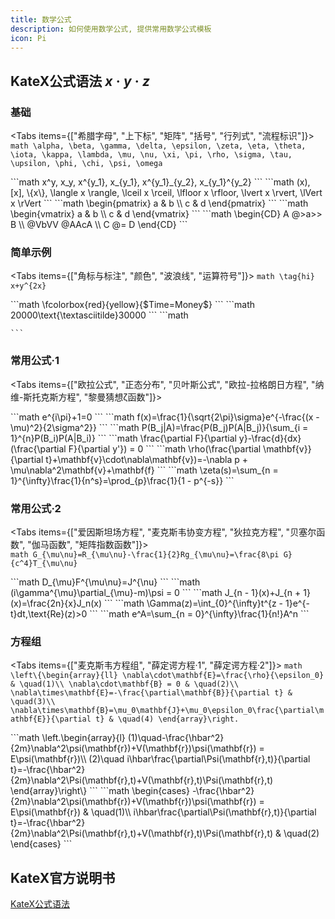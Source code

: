 ```yaml
---
title: 数学公式
description: 如何使用数学公式, 提供常用数学公式模板
icon: Pi
---
```



## KateX公式语法 $x·y·z$

### 基础

<Tabs items={["希腊字母", "上下标", "矩阵", "括号", "行列式", "流程标识"]}>
  <Tab value="希腊字母">
    ```math
    \alpha, \beta, \gamma, \delta, \epsilon, \zeta, \eta, \theta, \iota, \kappa, \lambda, \mu, \nu, \xi, \pi, \rho, \sigma, \tau, \upsilon, \phi, \chi, \psi, \omega
    ```
  </Tab>
  
  <Tab value="上下标">
    ```math
    x^y, x_y, x^{y_1}, x_{y_1}, x^{y_1}_{y_2}, x_{y_1}^{y_2}
    ```
  </Tab>

  <Tab value="括号">
    ```math
    (x), [x], \{x\}, \langle x \rangle, \lceil x \rceil, \lfloor x \rfloor, \lvert x \rvert, \lVert x \rVert
    ```
  </Tab>

  <Tab value="矩阵">
    ```math
    \begin{pmatrix}
    a & b \\
    c & d
    \end{pmatrix}
    ```
  </Tab>

  <Tab value="行列式">
    ```math
    \begin{vmatrix}
    a & b \\
    c & d 
    \end{vmatrix}
    ```
  </Tab>

  <Tab value="流程标识">
    ```math
    \begin{CD}
      A @>a>> B \\
    @VbVV @AAcA \\
      C @= D
    \end{CD}
    ```
  </Tab>
</Tabs>


### 简单示例

<Tabs items={["角标与标注", "颜色", "波浪线", "运算符号"]}>
  <Tab value="角标与标注">
    ```math
    \tag{hi} x+y^{2x}
    ```
  </Tab>

  <Tab value="颜色">
    ```math
    \fcolorbox{red}{yellow}{$Time=Money$}
    ```
  </Tab>

  <Tab value="波浪线">
    ```math
    20000\text{\textasciitilde}30000
    ```
  </Tab>

  <Tab value="运算符号">
    ```math
    
    ```
  </Tab>
</Tabs>

### 常用公式·1

<Tabs items={["欧拉公式", "正态分布", "贝叶斯公式", "欧拉-拉格朗日方程", "纳维-斯托克斯方程", "黎曼猜想ζ函数"]}>

  <Tab value="欧拉公式">
    ```math
    e^{i\pi}+1=0
    ```
  </Tab>

  <Tab value="正态分布">
    ```math
    f(x)=\frac{1}{\sqrt{2\pi}\sigma}e^{-\frac{(x - \mu)^2}{2\sigma^2}}
    ```
  </Tab>

  <Tab value="贝叶斯公式">    
    ```math
    P(B_j|A)=\frac{P(B_j)P(A|B_j)}{\sum_{i = 1}^{n}P(B_i)P(A|B_i)}
    ```
  </Tab>

  <Tab value="欧拉-拉格朗日方程">     
    ```math
    \frac{\partial F}{\partial y}-\frac{d}{dx}(\frac{\partial F}{\partial y'}) = 0
    ```
  </Tab>

  <Tab value="纳维-斯托克斯方程"> 
    ```math
    \rho(\frac{\partial \mathbf{v}}{\partial t}+\mathbf{v}\cdot\nabla\mathbf{v})=-\nabla p + \mu\nabla^2\mathbf{v}+\mathbf{f}
    ```
  </Tab>

  <Tab value="黎曼猜想ζ函数">     
    ```math
    \zeta(s)=\sum_{n = 1}^{\infty}\frac{1}{n^s}=\prod_{p}\frac{1}{1 - p^{-s}}
    ```
  </Tab>

</Tabs>

### 常用公式·2

<Tabs items={["爱因斯坦场方程", "麦克斯韦协变方程", "狄拉克方程", "贝塞尔函数", "伽马函数", "矩阵指数函数"]}>
  <Tab value="爱因斯坦场方程">        
    ```math
    G_{\mu\nu}=R_{\mu\nu}-\frac{1}{2}Rg_{\mu\nu}=\frac{8\pi G}{c^4}T_{\mu\nu}
    ```
  </Tab>

  <Tab value="麦克斯韦协变方程">      
    ```math
    D_{\mu}F^{\mu\nu}=J^{\nu}
    ```
  </Tab>

  <Tab value="狄拉克方程">  
    ```math
    (i\gamma^{\mu}\partial_{\mu}-m)\psi = 0
    ```
  </Tab>

  <Tab value="贝塞尔函数">    
    ```math
    J_{n - 1}(x)+J_{n + 1}(x)=\frac{2n}{x}J_n(x)
    ```
  </Tab>

  <Tab value="伽马函数">      
    ```math
    \Gamma(z)=\int_{0}^{\infty}t^{z - 1}e^{-t}dt,\text{Re}(z)>0
    ```
  </Tab>

  <Tab value="矩阵指数函数">        
    ```math
    e^A=\sum_{n = 0}^{\infty}\frac{1}{n!}A^n
    ```
  </Tab>
</Tabs>

### 方程组

<Tabs items={["麦克斯韦方程组", "薛定谔方程·1", "薛定谔方程·2"]}>
  <Tab value="麦克斯韦方程组">
    ```math
    \left\{\begin{array}{ll}
    \nabla\cdot\mathbf{E}=\frac{\rho}{\epsilon_0} & \quad(1)\\
    \nabla\cdot\mathbf{B} = 0 & \quad(2)\\
    \nabla\times\mathbf{E}=-\frac{\partial\mathbf{B}}{\partial t} & \quad(3)\\
    \nabla\times\mathbf{B}=\mu_0\mathbf{J}+\mu_0\epsilon_0\frac{\partial\mathbf{E}}{\partial t} & \quad(4)
    \end{array}\right.
    ```
  </Tab>

  <Tab value="薛定谔方程·1">
    ```math
    \left.\begin{array}{l}
    (1)\quad-\frac{\hbar^2}{2m}\nabla^2\psi(\mathbf{r})+V(\mathbf{r})\psi(\mathbf{r}) = E\psi(\mathbf{r})\\
    (2)\quad i\hbar\frac{\partial\Psi(\mathbf{r},t)}{\partial t}=-\frac{\hbar^2}{2m}\nabla^2\Psi(\mathbf{r},t)+V(\mathbf{r},t)\Psi(\mathbf{r},t)  
    \end{array}\right\}
    ```
  </Tab>

  <Tab value="薛定谔方程2">
    ```math
    \begin{cases}
    -\frac{\hbar^2}{2m}\nabla^2\psi(\mathbf{r})+V(\mathbf{r})\psi(\mathbf{r}) = E\psi(\mathbf{r}) & \quad(1)\\
    i\hbar\frac{\partial\Psi(\mathbf{r},t)}{\partial t}=-\frac{\hbar^2}{2m}\nabla^2\Psi(\mathbf{r},t)+V(\mathbf{r},t)\Psi(\mathbf{r},t) & \quad(2)
    \end{cases}
    ```
  </Tab>
</Tabs>

## KateX官方说明书
[KateX公式语法](https://katex.org/docs/supported.html)